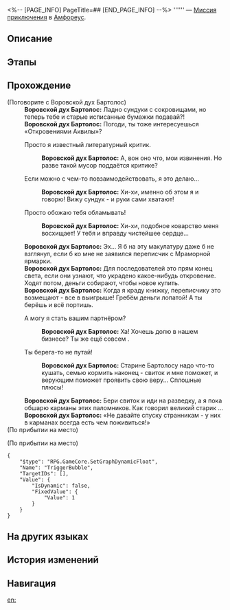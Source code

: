 <%-- [PAGE_INFO]
PageTitle=##
[END_PAGE_INFO] --%>
{{Дополнить|Диалоги.}}
{{Миссия Инфобокс
|id              = 4015715
|Название        = 
|Изображение     = Миссия .png
|Тип             = Миссия приключения
|Событие         = 
|Глава           = 
|Условия         = Завершена [[Миссия Освоения]] «[[О веретено, ткущее нить времени]]»
|Персонажи       = Воровской дух Бартолос; Первопроходец
|СтартЛокация    = [[Амфореус]] — [[Палата полубогов: Рассветная вершина]]
|Мир             = Амфореус
|Предыдущая      = 
|Следующая       = 
|Награды         = Звёздный нефрит*40; Небесная амброзия*60
}}
'''''' — [[Миссия приключения]] в [[Амфореус]].

==Описание==
{{Описание|<!--официальное описание из Перекрёстка судеб-->}}

==Этапы==


==Прохождение==
{{Дополнить}}

;(Поговорите с Воровской дух Бартолос)
:'''Воровской дух Бартолос:''' Ладно сундуки с сокровищами, но теперь тебе и старые исписанные бумажки подавай?!
:'''Воровской дух Бартолос:''' Погоди, ты тоже интересуешься «Откровениями Аквилы»?
:{{Диалог|Стрелка}} Просто я известный литературный критик.
::'''Воровской дух Бартолос:''' А, вон оно что, мои извинения. Но разве такой мусор поддаётся критике?
:{{Диалог|Стрелка}} Если можно с чем-то повзаимодействовать, я это делаю...
::'''Воровской дух Бартолос:''' Хи-хи, именно об этом я и говорю! Вижу сундук - и руки сами хватают!
:{{Диалог|Стрелка}} Просто обожаю тебя обламывать!
::'''Воровской дух Бартолос:''' Хи-хи, подобное коварство меня восхищает! У тебя и вправду чистейшее сердце...
:'''Воровской дух Бартолос:''' Эх... Я б на эту макулатуру даже б не взглянул, если б ко мне не заявился переписчик с Мраморной ярмарки.
:'''Воровской дух Бартолос:''' Для последователей {{Rubi|Аквилы|титан неба}} это прям конец света, если они узнают, что украдено какое-нибудь откровение. Ходят потом, деньги собирают, чтобы новое купить.
:'''Воровской дух Бартолос:''' Когда я краду книжку, переписчику это возмещают - все в выигрыше! Гребём деньги лопатой! А ты берёшь и всё портишь.
:{{Диалог|Стрелка}} А могу я стать вашим партнёром?
::'''Воровской дух Бартолос:''' Ха! Хочешь долю в нашем бизнесе? Ты же ещё совсем {{MC|ж=глупышка|м=глупыш}}.
:{{Диалог|Стрелка}} Ты берега-то не путай!
::'''Воровской дух Бартолос:''' Старине Бартолосу надо что-то кушать, семью кормить наконец - свиток и мне поможет, и верующим поможет проявить свою веру... Сплошные плюсы!
:'''Воровской дух Бартолос:''' Бери свиток и иди на разведку, а я пока обшарю карманы этих паломников. Как говорил великий старик {{Rubi|Загрей|титан коварства}}...
:'''Воровской дух Бартолос:''' «Не давайте спуску странникам - у них в карманах всегда есть чем поживиться!»
;(По прибытии на место)

;(По прибытии на место)
<pre>{
	"$type": "RPG.GameCore.SetGraphDynamicFloat",
	"Name": "TriggerBubble",
	"TargetIDs": [],
	"Value": {
		"IsDynamic": false,
		"FixedValue": {
			"Value": 1
		}
	}
}</pre>
{{Диалог Конец}}

==На других языках==
{{На других языках
|en   = 
|zhs  = 
|zht  = 
|ja   = 
|ko   = 
|es   = 
|fr   = 
|ru   = 
|th   = 
|vi   = 
|de   = 
|id   = 
|pt   = 
}}

==История изменений==
{{История изменений|3.5}}

==Навигация==
{{Миссия приключения Навбокс|Глава }}

[[en:]]
